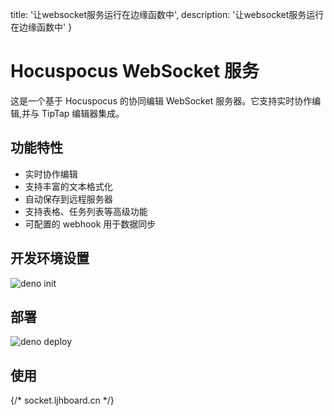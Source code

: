   title: '让websocket服务运行在边缘函数中',
  description: '让websocket服务运行在边缘函数中'
}

# Hocuspocus WebSocket 服务

这是一个基于 Hocuspocus 的协同编辑 WebSocket 服务器。它支持实时协作编辑,并与 TipTap 编辑器集成。

## 功能特性

- 实时协作编辑
- 支持丰富的文本格式化
- 自动保存到远程服务器
- 支持表格、任务列表等高级功能
- 可配置的 webhook 用于数据同步

## 开发环境设置

![deno init](./image.png)

## 部署

![deno deploy](./image-1.png)

## 使用
{/* socket.ljhboard.cn */}
